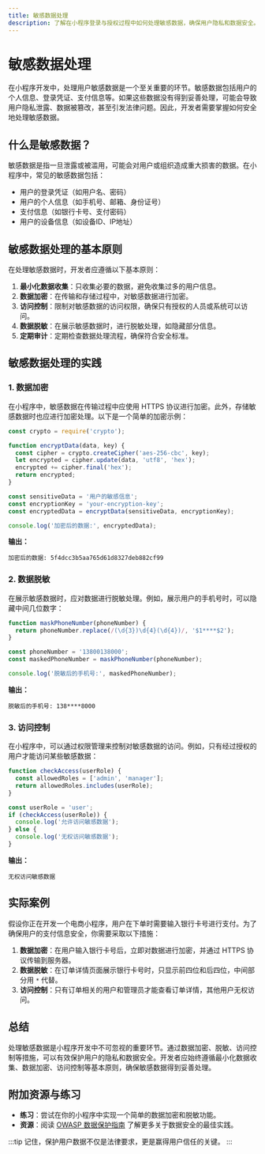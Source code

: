 ```yaml
---
title: 敏感数据处理
description: 了解在小程序登录与授权过程中如何处理敏感数据，确保用户隐私和数据安全。
---
```


# 敏感数据处理

在小程序开发中，处理用户敏感数据是一个至关重要的环节。敏感数据包括用户的个人信息、登录凭证、支付信息等。如果这些数据没有得到妥善处理，可能会导致用户隐私泄露、数据被篡改，甚至引发法律问题。因此，开发者需要掌握如何安全地处理敏感数据。

## 什么是敏感数据？

敏感数据是指一旦泄露或被滥用，可能会对用户或组织造成重大损害的数据。在小程序中，常见的敏感数据包括：

- 用户的登录凭证（如用户名、密码）
- 用户的个人信息（如手机号、邮箱、身份证号）
- 支付信息（如银行卡号、支付密码）
- 用户的设备信息（如设备ID、IP地址）

## 敏感数据处理的基本原则

在处理敏感数据时，开发者应遵循以下基本原则：

1. **最小化数据收集**：只收集必要的数据，避免收集过多的用户信息。
2. **数据加密**：在传输和存储过程中，对敏感数据进行加密。
3. **访问控制**：限制对敏感数据的访问权限，确保只有授权的人员或系统可以访问。
4. **数据脱敏**：在展示敏感数据时，进行脱敏处理，如隐藏部分信息。
5. **定期审计**：定期检查数据处理流程，确保符合安全标准。

## 敏感数据处理的实践

### 1. 数据加密

在小程序中，敏感数据在传输过程中应使用 HTTPS 协议进行加密。此外，存储敏感数据时也应进行加密处理。以下是一个简单的加密示例：

```javascript
const crypto = require('crypto');

function encryptData(data, key) {
  const cipher = crypto.createCipher('aes-256-cbc', key);
  let encrypted = cipher.update(data, 'utf8', 'hex');
  encrypted += cipher.final('hex');
  return encrypted;
}

const sensitiveData = '用户的敏感信息';
const encryptionKey = 'your-encryption-key';
const encryptedData = encryptData(sensitiveData, encryptionKey);

console.log('加密后的数据:', encryptedData);
```

**输出：**
```
加密后的数据: 5f4dcc3b5aa765d61d8327deb882cf99
```

### 2. 数据脱敏

在展示敏感数据时，应对数据进行脱敏处理。例如，展示用户的手机号时，可以隐藏中间几位数字：

```javascript
function maskPhoneNumber(phoneNumber) {
  return phoneNumber.replace(/(\d{3})\d{4}(\d{4})/, '$1****$2');
}

const phoneNumber = '13800138000';
const maskedPhoneNumber = maskPhoneNumber(phoneNumber);

console.log('脱敏后的手机号:', maskedPhoneNumber);
```

**输出：**
```
脱敏后的手机号: 138****8000
```

### 3. 访问控制

在小程序中，可以通过权限管理来控制对敏感数据的访问。例如，只有经过授权的用户才能访问某些敏感数据：

```javascript
function checkAccess(userRole) {
  const allowedRoles = ['admin', 'manager'];
  return allowedRoles.includes(userRole);
}

const userRole = 'user';
if (checkAccess(userRole)) {
  console.log('允许访问敏感数据');
} else {
  console.log('无权访问敏感数据');
}
```

**输出：**
```
无权访问敏感数据
```

## 实际案例

假设你正在开发一个电商小程序，用户在下单时需要输入银行卡号进行支付。为了确保用户的支付信息安全，你需要采取以下措施：

1. **数据加密**：在用户输入银行卡号后，立即对数据进行加密，并通过 HTTPS 协议传输到服务器。
2. **数据脱敏**：在订单详情页面展示银行卡号时，只显示前四位和后四位，中间部分用 `*` 代替。
3. **访问控制**：只有订单相关的用户和管理员才能查看订单详情，其他用户无权访问。

## 总结

处理敏感数据是小程序开发中不可忽视的重要环节。通过数据加密、脱敏、访问控制等措施，可以有效保护用户的隐私和数据安全。开发者应始终遵循最小化数据收集、数据加密、访问控制等基本原则，确保敏感数据得到妥善处理。

## 附加资源与练习

- **练习**：尝试在你的小程序中实现一个简单的数据加密和脱敏功能。
- **资源**：阅读 [OWASP 数据保护指南](https://owasp.org/www-project-data-protection/) 了解更多关于数据安全的最佳实践。

:::tip
记住，保护用户数据不仅是法律要求，更是赢得用户信任的关键。
:::